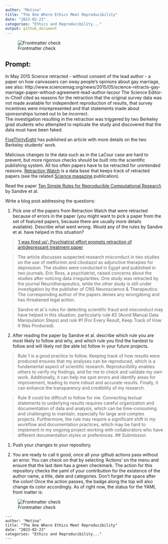 ```yaml
---
author: "Motina"
title: "The One Where Ethics Meet Reproducibility"
date: "2023-02-23"
categories: "Ethics and Reproducibility..."
output: github_document
---
```


![Frontmatter check](https://github.com/Stat585-at-ISU/Blog-5-motinaaa/actions/workflows/check-yaml.yaml/badge.svg)


## Prompt:

In May 2015 Science retracted - without consent of the lead author - a paper on  how canvassers can sway people's opinions about gay marriage, 
see also: http://www.sciencemag.org/news/2015/05/science-retracts-gay-marriage-paper-without-agreement-lead-author-lacour
The Science Editor-in-Chief cited as reasons for the retraction that the original survey data was not made available for independent reproduction of results, that survey incentives were misrepresented and that statements made about sponsorships turned out to be incorrect.<br>
The investigation resulting in the retraction was triggered by two  Berkeley grad students who attempted to replicate the study and discovered that the data must have been faked.
 
[FiveThirtyEight](https://fivethirtyeight.com/features/how-two-grad-students-uncovered-michael-lacour-fraud-and-a-way-to-change-opinions-on-transgender-rights/) has published an article with more details on the two Berkeley students' work.

Malicious changes to the data such as in the LaCour case are hard to prevent, but more rigorous checks should be built into the scientific publishing system. All too often papers have to be retracted for unintended reasons. [Retraction Watch](https://retractionwatch.com/) is a data base that keeps track of retracted papers (see the related [Science magazine](https://www.sciencemag.org/news/2018/10/what-massive-database-retracted-papers-reveals-about-science-publishing-s-death-penalty) publication). 

Read the paper [Ten Simple Rules for Reproducible Computational Research](https://journals.plos.org/ploscompbiol/article?id=10.1371/journal.pcbi.1003285) by Sandve et al.


Write a blog post addressing the questions: 

1. Pick one of the papers from Retraction Watch that were retracted because of errors in the paper (you might want to pick a paper from the set of featured papers, because there are usually more details available). Describe what went wrong. Would any of the rules by Sandve et al. have helped in this situation?

> [‘I was fired up’: Psychiatrist effort prompts retraction of antidepressant treatment paper](https://retractionwatch.com/2023/02/08/i-was-fired-up-psychiatrist-effort-prompts-retraction-of-antidepressant-treatment-paper/#more-126524)

> The article discusses suspected research misconduct in two studies on the use of metformin and cilostazol as adjunctive therapies for depression. The studies were conducted in Egypt and published in two journals. Eric Ross, a psychiatrist, raised concerns about the studies after noticing data irregularities. One study was retracted by the journal Neurotherapeutics, while the other study is still under investigation by the publisher of CNS Neuroscience & Therapeutics. The corresponding author of the papers denies any wrongdoing and has threatened legal action.

> Sandve et al.'s rules for detecting scientific fraud and misconduct may have helped in this situation, particularly rule #2 (Avoid Manual Data Manipulation Steps) and rule #1 (For Every Result, Keep Track of How It Was Produced).

2. After reading the paper by Sandve et al. describe which rule you are most likely to follow and why, and which rule you find the hardest to follow and will likely not (be able to) follow in your future projects.


> Rule 1 is a good practice to follow. Keeping track of how results were produced ensures that my analyses can be reproduced, which is a fundamental aspect of scientific research. Reproducibility enables others to verify my findings, and for me to check and validate my own work. Additionally, it can help me spot errors and identify areas for improvement, leading to more robust and accurate results. Finally, it can enhance the transparency and credibility of my research.

> Rule 9 could be difficult to follow for me. Connecting textual statements to underlying results requires careful organization and documentation of data and analysis, which can be time-consuming and challenging to maintain, especially for large and complex projects. Furthermore, the rule may require a significant shift in my workflow and documentation practices, which may be hard to implement in my ongoing project working with collaborators who have different documentation styles or preferences. 
## Submission

1. Push your changes to your repository. 

2. You are ready to call it good, once all your github actions pass without an error. You can check on that by selecting 'Actions' on the menu and ensure that the last item has a green checkmark. The action for this repository checks the yaml of your contribution for the existence of the author name, a title, date and categories. Don't forget the space after the colon!
Once the action passes, the badge along the top will also change its color accordingly. 
As of right now, the status for the YAML front matter is:

![Frontmatter check](https://github.com/Stat585-at-ISU/Blog-5-motinaaa/actions/workflows/check-yaml.yaml/badge.svg)


```
---
author: "Motina"
title: "The One Where Ethics Meet Reproducibility"
date: "2023-02-23"
categories: "Ethics and Reproducibility..."
---
```



